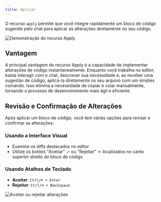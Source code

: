 ```yaml
---
title: Aplicar
---
```


O recurso `apply` permite que você integre rapidamente um bloco de código sugerido pelo chat para aplicar as alterações diretamente no seu código.

<div className="my-4">
  <img src="/images/chat/apply.png" alt="Demonstração do recurso Apply" className="rounded-lg shadow-md" />
</div>

## Vantagem

A principal vantagem do recurso Apply é a capacidade de implementar alterações de código instantaneamente. Enquanto você trabalha no editor, basta interagir com o chat, descrever sua necessidade e, ao receber uma sugestão de código, aplicá-la diretamente no seu arquivo com um simples comando. Isso elimina a necessidade de copiar e colar manualmente, tornando o processo de desenvolvimento mais ágil e eficiente.

## Revisão e Confirmação de Alterações

Após aplicar um bloco de código, você tem várias opções para revisar e confirmar as alterações:

### Usando a Interface Visual
- Examine os diffs destacados no editor
- Utilize os botões "Aceitar" ✓ ou "Rejeitar" ✗ localizados no canto superior direito do bloco de código

### Usando Atalhos de Teclado
- **Aceitar**: `Ctrl/⌘ + Enter`
- **Rejeitar**: `Ctrl/⌘ + Backspace`

<div className="my-4">
  <img src="/images/chat/accept-apply.png" alt="Aceitar ou rejeitar alterações" className="rounded-lg shadow-md" />
</div>